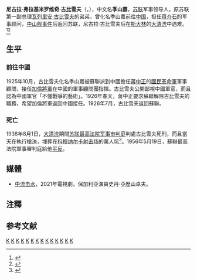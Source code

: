{{expand|time=2013-12-01T07:16:33+00:00}}
{{noteTA
| 1= zh-cn:参见; zh-hk:參見; zh-mo:參見; zh-my:参见; zh-sg:参见; zh-tw:相關條目;
| 2= zh-cn:参考文献; zh-hk:參考文獻; zh-mo:參考文獻; zh-my:参考文献; zh-sg:参考文献; zh-tw:參考資料;
}}
{{Infobox military person
| native_name = Николай Владимирович Куйбышев
| birth_name = 尼古拉·弗拉基米罗维奇·古比雪夫
| other_name = 季山嘉
| image =
| birth_date = 1893年12月25日
| death_date = {{death date and age|1938|8|1|1893|12|25|df=y}}
| birth_place = {{flag|俄罗斯帝国}}[[阿克莫林斯克州|阿克莫林斯克州]][[科克舍套|科克舍套]]
| death_place = {{USSR}}[[莫斯科|莫斯科]]
| allegiance = {{flag|俄罗斯帝国}}<br>{{USSR}}
| branch = [[俄羅斯帝國陸軍|俄羅斯帝國陸軍]]<br>[[苏联红军|苏联红军]]
| serviceyears = 1913{{endash}}1917<br>1918{{endash}}1938
| rank = [[军级指挥员|军级指挥员]]{{notetag|蘇聯紅軍的軍團指揮官}}
| commands = 指揮下列的蘇聯紅軍部隊
{{plainlist|
*{{translink|en|3rd Rifle Division (Soviet Union)|第三步槍師}}
*{{translink|en|131st Separate Motor Rifle Brigade|第131機動步槍旅}}
*第二高加索步槍團{{notetag|{{lang-en|2nd Caucasian Rifle Corps}}，{{lang-ru|2-м Кавказским корпусом}}}}
*{{translink|en|Kronstadt Fortress|克隆斯塔特軍事要塞}}
*蘇聯紅軍總部
*{{translink|en|Siberian Military District|西伯利亞軍區}}
*{{translink|en|Transcaucasian Military District|南高加索軍區}}
}}
| battles = [[第一次世界大战|第一次世界大战]]<br>[[俄国内战|俄国内战]]<br>[[巴斯玛奇运动|巴斯玛奇运动]]
| awards = {{translink|en|Order of Saint Stanislaus (House of Romanov)|聖史丹尼斯勞斯勳章}}2個<br>{{translink|en|Order of Saint Anna|聖亞納勳章}}2個<br>[[紅旗勳章|紅旗勳章]]3個<br>[[紅旗勳章|阿塞拜疆苏维埃社会主义共和国紅旗勳章]]<br>[[紅旗勳章|格鲁吉亚苏维埃社会主义共和国紅旗勳章]]
}}
'''尼古拉·弗拉基米罗维奇·古比雪夫'''（{{lang-ru|'''Николай Владимирович Куйбышев'''}}，{{bd|1893年|12月13日|1938年|8月1日|catIdx=Куйбышев}}），中文名'''季山嘉'''，[[苏联|苏联]]军事领导人，原苏联第一副总理[[瓦列里安·古比雪夫|瓦列里安·古比雪夫]]的弟弟，曾化名季山嘉前往[[中国|中国]]，担任[[蒋介石|蒋介石]]的军事顾问，[[中山舰事件|中山舰事件]]后返回苏联，尼古拉·古比雪夫后在[[斯大林|斯大林]]的[[大清洗|大清洗]]中遇难。<ref>{{Cite web |url=https://ria1914.info/index.php/%D0%9A%D1%83%D0%B9%D0%B1%D1%8B%D1%88%D0%B5%D0%B2_%D0%9D%D0%B8%D0%BA%D0%BE%D0%BB%D0%B0%D0%B9_%D0%92%D0%BB%D0%B0%D0%B4%D0%B8%D0%BC%D0%B8%D1%80%D0%BE%D0%B2%D0%B8%D1%87 |title=Куйбышев Николай Владимирович — Офицеры русской императорской армии |access-date=2021-08-15 |archive-date=2021-08-15 |archive-url=https://web.archive.org/web/20210815042050/https://ria1914.info/index.php/%D0%9A%D1%83%D0%B9%D0%B1%D1%8B%D1%88%D0%B5%D0%B2_%D0%9D%D0%B8%D0%BA%D0%BE%D0%BB%D0%B0%D0%B9_%D0%92%D0%BB%D0%B0%D0%B4%D0%B8%D0%BC%D0%B8%D1%80%D0%BE%D0%B2%D0%B8%D1%87 |dead-url=no }}</ref><ref>{{Cite web |url=https://ru.openlist.wiki/%D0%9A%D1%83%D0%B9%D0%B1%D1%8B%D1%88%D0%B5%D0%B2_%D0%9D%D0%B8%D0%BA%D0%BE%D0%BB%D0%B0%D0%B9_%D0%92%D0%BB%D0%B0%D0%B4%D0%B8%D0%BC%D0%B8%D1%80%D0%BE%D0%B2%D0%B8%D1%87_(1893) |title=Куйбышев Николай Владимирович (1893) — Открытый список |access-date=2021-08-15 |archive-date=2021-08-15 |archive-url=https://web.archive.org/web/20210815042052/https://ru.openlist.wiki/%D0%9A%D1%83%D0%B9%D0%B1%D1%8B%D1%88%D0%B5%D0%B2_%D0%9D%D0%B8%D0%BA%D0%BE%D0%BB%D0%B0%D0%B9_%D0%92%D0%BB%D0%B0%D0%B4%D0%B8%D0%BC%D0%B8%D1%80%D0%BE%D0%B2%D0%B8%D1%87_(1893) |dead-url=no }}</ref>

== 生平 ==

=== 前往中國 ===
1925年10月，古比雪夫化名季山嘉被蘇聯派到中國擔任[[蔣中正|蔣中正]]的[[國民革命軍|國民革命軍]]軍事顧問，接任[[瓦西里·康斯坦丁诺维奇·布柳赫尔|加倫將軍]]在中國的軍事顧問團指揮。古比雪夫公開鄙視中國軍官，而且認為中國軍官「不懂戰爭的藝術」。1926年春天，蔣中正要求蘇聯解除古比雪夫的職務，希望加倫將軍返回中國接任{{Sfn|Taylor|2009|p=|pp=54{{endash}}57}}。1926年7月，古比雪夫返回蘇聯。

=== 死亡 ===
1938年8月1日，[[大清洗|大清洗]]期間[[苏联最高法院军事审判庭|苏联最高法院军事审判庭]]判處古比雪夫死刑，而且當天在{{translink|en|Butovo firing range|布托沃射擊場}}執行槍決，埋葬在[[科穆纳尔卡射击场|科穆纳尔卡射击场]]的萬人坑<ref>{{Cite web|url=http://www.sakharov-center.ru/asfcd/martirolog/?t=page&id=8280|title=Куйбышев Николай Владимирович|website=Victims of Political Repression executed in Moscow Oblast Online Database|publisher=Sakharov Center|language=ru|trans-title=Kuibyshev Nikolay Vladimirovich|access-date=3 March 2017|archive-date=2022-06-15|archive-url=https://web.archive.org/web/20220615142935/https://www.sakharov-center.ru/asfcd/martirolog/?t=page&id=8280}}</ref>。1956年5月19日，蘇聯最高法院軍事審判庭給他[[平反|平反]]{{Sfn|Cherushev|Cherushev|2012|pp=85{{endash}}87}}。

== 媒體 ==
*[[中流击水|中流击水]]，2021年電視劇，保加利亞演員史丹·亞歷山卓夫{{notetag|史丹·亞歷山卓夫，{{lang-en|Stan Alexandrov}}}}。

== 注釋 ==
{{NoteFoot}}

== 参考文献 ==
{{Reflist}}
{{DEFAULTSORT:Куйбышев}}
[[Category:聖史丹尼斯勞斯勳章持有人|K]]
[[Category:聖安娜勳章持有人|K]]
[[Category:红旗勋章获得者|K]]
[[Category:苏联军事人物|K]]
[[Category:大清洗处决的苏联人|K]]
[[Category:俄国内战人物|K]]
[[Category:俄羅斯第一次世界大戰人物|K]]
[[Category:阿克莫拉州人|K]]
[[Category:苏联第一届最高苏维埃代表|K]]
[[Category:莫斯科军区司令官|K]]
[[Category:外高加索军区司令|K]]
[[Category:阿克莫林斯克州人|K]]
[[Category:西伯利亚军区司令|K]]
[[Category:亚历山大军官学校校友|K]]